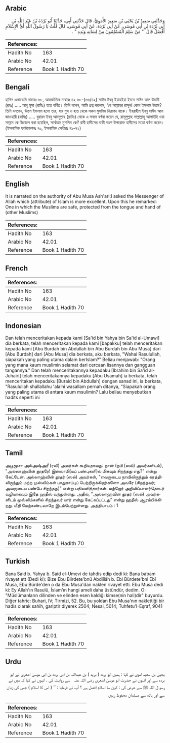 ## Arabic


<div dir="rtl" lang="ar" style={{fontSize:'larger',backgroundColor:'#f8f9fa',padding:20}}>
وَحَدَّثَنِي سَعِيدُ بْنُ يَحْيَى بْنِ سَعِيدٍ الأُمَوِيُّ، قَالَ حَدَّثَنِي أَبِي، حَدَّثَنَا أَبُو بُرْدَةَ بْنُ عَبْدِ اللَّهِ بْنِ أَبِي بُرْدَةَ بْنِ أَبِي مُوسَى، عَنْ أَبِي بُرْدَةَ، عَنْ أَبِي مُوسَى، قَالَ قُلْتُ يَا رَسُولَ اللَّهِ أَىُّ الإِسْلاَمِ أَفْضَلُ قَالَ ‏ "‏ مَنْ سَلِمَ الْمُسْلِمُونَ مِنْ لِسَانِهِ وَيَدِهِ ‏"‏ ‏.‏
</div>
<div style={{backgroundColor:'#f8f9fa',padding:20, marginBottom: 10}}><table> <thead> <tr> <th>References:</th> <th></th> </tr> </thead> <tbody><tr><td>Hadith No</td><td>163</td></tr><tr><td>Arabic No</td><td>42.01</td></tr><tr><td>Reference</td><td>Book 1 Hadith 70</td></tr></tbody></table></div>

## Bengali


<div dir="ltr" lang="bn" style={{fontSize:'larger',backgroundColor:'#f8f9fa',padding:20}}>
হাদিস একাডেমি নাম্বারঃ ৬৮, আন্তর্জাতিক নাম্বারঃ ৪২ ৬৮-(৬৬/৪২) সাঈদ ইবনু ইয়াহইয়া ইবনে সাঈদ আল উমাবী (রহঃ) ..... আবূ মূসা (রাযিঃ) হতে বর্ণিত। তিনি বলেন, আমি প্রশ্ন করলাম, 'হে আল্লাহর রাসূল! কোন ইসলাম উত্তম? তিনি বললেন, উত্তম ইসলাম হলো তার, যার মুখ ও হাত থেকে সকল মুসলিম নিরাপদ থাকে। ইবরাহীম ইবনু সাঈদ আল জাওহারী (রাযিঃ) ..... বুরায়দ ইবনু আবদুল্লাহ (রাযিঃ) থেকে এ সনদে বর্ণনা করেন যে, রাসূলুল্লাহ সাল্লাল্লাহু আলাইহি ওয়া সাল্লাম কে জিজ্ঞেস করা হয়েছিল, সর্বোত্তম মুসলিম কে? রাবী হাদীসের বাকী অংশ উপরোক্ত হাদীসের মতো বর্ণনা করেন। (ইসলামিক ফাউন্ডেশনঃ ৭০, ইসলামিক সেন্টারঃ ৭১-৭২)
</div>
<div style={{backgroundColor:'#f8f9fa',padding:20, marginBottom: 10}}><table> <thead> <tr> <th>References:</th> <th></th> </tr> </thead> <tbody><tr><td>Hadith No</td><td>163</td></tr><tr><td>Arabic No</td><td>42.01</td></tr><tr><td>Reference</td><td>Book 1 Hadith 70</td></tr></tbody></table></div>

## English


<div dir="ltr" lang="en" style={{fontSize:'larger',backgroundColor:'#f8f9fa',padding:20}}>
It is narrated on the authority of Abu Musa Ash'ari:I asked the Messenger of Allah which (attribute) of Islam is more excellent. Upon this he remarked: One in which the Muslims are safe, protected from the tongue and hand of (other Muslims)
</div>
<div style={{backgroundColor:'#f8f9fa',padding:20, marginBottom: 10}}><table> <thead> <tr> <th>References:</th> <th></th> </tr> </thead> <tbody><tr><td>Hadith No</td><td>163</td></tr><tr><td>Arabic No</td><td>42.01</td></tr><tr><td>Reference</td><td>Book 1 Hadith 70</td></tr></tbody></table></div>

## French


<div dir="ltr" lang="fr" style={{fontSize:'larger',backgroundColor:'#f8f9fa',padding:20}}>

</div>
<div style={{backgroundColor:'#f8f9fa',padding:20, marginBottom: 10}}><table> <thead> <tr> <th>References:</th> <th></th> </tr> </thead> <tbody><tr><td>Hadith No</td><td>163</td></tr><tr><td>Arabic No</td><td>42.01</td></tr><tr><td>Reference</td><td>Book 1 Hadith 70</td></tr></tbody></table></div>

## Indonesian


<div dir="ltr" lang="id" style={{fontSize:'larger',backgroundColor:'#f8f9fa',padding:20}}>
Dan telah menceritakan kepada kami [Sa'id bin Yahya bin Sa'id al-Umawi] dia berkata, telah menceritakan kepada kami [bapakku] telah menceritakan kepada kami [Abu Burdah bin Abdullah bin Abu Burdah bin Abu Musa] dari [Abu Burdah] dari [Abu Musa] dia berkata, aku berkata, "Wahai Rasulullah, siapakah yang paling utama dalam berIslam?" Beliau menjawab: "Orang yang mana kaum muslimin selamat dari cercaan lisannya dan gangguan tangannya." Dan telah menceritakannya kepadaku [Ibrahim bin Sa'id al-Juhairi] telah menceritakannya kepadaku [Abu Usamah] ia berkata, telah menceritakan kepadaku [Buraid bin Abdullah] dengan sanad ini, ia berkata, "Rasulullah shallallahu 'alaihi wasallam pernah ditanya, "Siapakah orang yang paling utama di antara kaum msulimin? Lalu beliau menyebutkan hadits seperti ini
</div>
<div style={{backgroundColor:'#f8f9fa',padding:20, marginBottom: 10}}><table> <thead> <tr> <th>References:</th> <th></th> </tr> </thead> <tbody><tr><td>Hadith No</td><td>163</td></tr><tr><td>Arabic No</td><td>42.01</td></tr><tr><td>Reference</td><td>Book 1 Hadith 70</td></tr></tbody></table></div>

## Tamil


<div dir="ltr" lang="ta" style={{fontSize:'larger',backgroundColor:'#f8f9fa',padding:20}}>
அபூமூசா அல்அஷ்அரீ (ரலி) அவர்கள் கூறியதாவது: நான் (நபி (ஸல்) அவர்களிடம்), "அல்லாஹ்வின் தூதரே! இஸ்லாமி(யப் பண்புகளி)ல் மிகவும் சிறந்தது எது?" என்று கேட்டேன். அல்லாஹ்வின் தூதர் (ஸல்) அவர்கள், "எவருடைய நாவிலிருந்தும் கரத்திலிருந்தும் மற்ற முஸ்லிம்கள் பாதுகாப்புப் பெற்றிருக்கிறார்களோ அவரே (சிறந்தவர்; அவருடைய பண்பே சிறந்தது)" என்று பதிலளித்தார்கள். மற்றோர் அறிவிப்பாளர்தொடர் வழியாகவும் இதே ஹதீஸ் வந்துள்ளது. அதில், "அல்லாஹ்வின் தூதர் (ஸல்) அவர்களிடம் முஸ்லிம்களில் சிறந்தவர் யார் என்று கேட்கப்பட்டது" என்று ஹதீஸ் ஆரம்பிக்கிறது. மீதி மேற்கண்டவாறே இடம்பெற்றுள்ளது. அத்தியாயம் : 1
</div>
<div style={{backgroundColor:'#f8f9fa',padding:20, marginBottom: 10}}><table> <thead> <tr> <th>References:</th> <th></th> </tr> </thead> <tbody><tr><td>Hadith No</td><td>163</td></tr><tr><td>Arabic No</td><td>42.01</td></tr><tr><td>Reference</td><td>Book 1 Hadith 70</td></tr></tbody></table></div>

## Turkish


<div dir="ltr" lang="tr" style={{fontSize:'larger',backgroundColor:'#f8f9fa',padding:20}}>
Bana Said b. Yahya b. Said el-Umevi de tahdis edip dedi ki: Bana babam rivayet ett (Dedi ki): Bize Ebu Biirdete'bnü Abdiîlâh b. Ebi Bürdete'bni Ebî Musa, Ebu Bürde'den o da Ebu Musa'dan naklen rivayet etti. Ebu Musa dedi ki: Ey Allah'ın Rasulü, İslam'ın hangi ameli daha üstündür, dedim. O: "Müslümanların dilinden ve elinden esen kaldığı kimse(nin hali)dir" buyurdu. Diğer tahric: Buhari, IV; Tirmizi, 52. Bu, bu yoldan Ebu Musa'nın naklettiği bir hadis olarak sahih, gariptir diyerek 2504; Nesai, 5014; Tuhfetu'I-Eşraf, 9041
</div>
<div style={{backgroundColor:'#f8f9fa',padding:20, marginBottom: 10}}><table> <thead> <tr> <th>References:</th> <th></th> </tr> </thead> <tbody><tr><td>Hadith No</td><td>163</td></tr><tr><td>Arabic No</td><td>42.01</td></tr><tr><td>Reference</td><td>Book 1 Hadith 70</td></tr></tbody></table></div>

## Urdu


<div dir="rtl" lang="ur" style={{fontSize:'larger',backgroundColor:'#f8f9fa',padding:20}}>
یحییٰ بن سعید اموی نے کہا : ہمیں ابو بردہ ( برید ) بن عبداللہ بن ابی بردہ بن ابی موسیٰ اشعری نے ابو بردہ سے اور انہوں نے حضرت ابو موسیٰ اشعری ‌رضی ‌اللہ ‌عنہ ‌ ‌ سے روایت کی ، انہوں نے کہا کہ میں نے رسو ل اللہ ﷺ سے عرض کی : کون سا اسلام افضل ہے ؟ آپ نے فرمایا : ’’ ( اس کا اسلام ) جس کی زبان سے اور ہاتھ سے مسلمان محفوظ رہیں
</div>
<div style={{backgroundColor:'#f8f9fa',padding:20, marginBottom: 10}}><table> <thead> <tr> <th>References:</th> <th></th> </tr> </thead> <tbody><tr><td>Hadith No</td><td>163</td></tr><tr><td>Arabic No</td><td>42.01</td></tr><tr><td>Reference</td><td>Book 1 Hadith 70</td></tr></tbody></table></div>